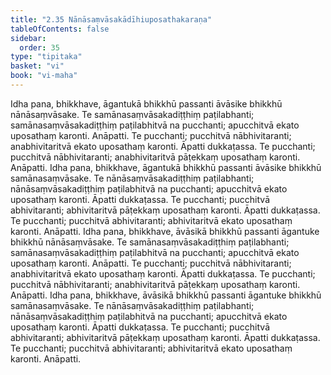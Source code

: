 ```yaml
---
title: "2.35 Nānāsaṃvāsakādīhiuposathakaraṇa"
tableOfContents: false
sidebar:
  order: 35
type: "tipitaka"
basket: "vi"
book: "vi-maha"
---
```



<DynamicBreadcrumb />

<Division number="180" book="vi-maha" e="ch" v="3" p="187">

<Paragraph number="784" book="vi-maha">
Idha pana, bhikkhave, āgantukā bhikkhū passanti āvāsike bhikkhū nānāsaṃvāsake. Te samānasaṃvāsakadiṭṭhiṃ paṭilabhanti; samānasaṃvāsakadiṭṭhiṃ paṭilabhitvā na pucchanti; apucchitvā ekato uposathaṃ karonti. Anāpatti. Te pucchanti; pucchitvā nābhivitaranti; anabhivitaritvā ekato uposathaṃ karonti. Āpatti dukkaṭassa. Te pucchanti; pucchitvā nābhivitaranti; anabhivitaritvā pāṭekkaṃ uposathaṃ karonti. Anāpatti.
</Paragraph>

<Paragraph number="785" book="vi-maha">
Idha pana, bhikkhave, āgantukā bhikkhū passanti āvāsike bhikkhū samānasaṃvāsake. Te nānāsaṃvāsakadiṭṭhiṃ paṭilabhanti; nānāsaṃvāsakadiṭṭhiṃ paṭilabhitvā na pucchanti; apucchitvā ekato uposathaṃ karonti. Āpatti dukkaṭassa. Te pucchanti; pucchitvā abhivitaranti; abhivitaritvā pāṭekkaṃ uposathaṃ karonti. Āpatti dukkaṭassa. Te pucchanti; pucchitvā abhivitaranti; abhivitaritvā ekato uposathaṃ karonti. Anāpatti.
</Paragraph>

<Paragraph number="786" book="vi-maha">
Idha pana, bhikkhave, āvāsikā bhikkhū passanti āgantuke bhikkhū nānāsaṃvāsake. Te samānasaṃvāsakadiṭṭhiṃ paṭilabhanti; samānasaṃvāsakadiṭṭhiṃ paṭilabhitvā na pucchanti; apucchitvā ekato uposathaṃ karonti. Anāpatti. Te pucchanti; pucchitvā nābhivitaranti; anabhivitaritvā ekato uposathaṃ karonti. Āpatti dukkaṭassa. Te pucchanti; pucchitvā nābhivitaranti; anabhivitaritvā pāṭekkaṃ uposathaṃ karonti. Anāpatti.
</Paragraph>

<Paragraph number="787" book="vi-maha">
Idha pana, bhikkhave, āvāsikā bhikkhū passanti āgantuke bhikkhū samānasaṃvāsake. Te nānāsaṃvāsakadiṭṭhiṃ paṭilabhanti; nānāsaṃvāsakadiṭṭhiṃ paṭilabhitvā na pucchanti; apucchitvā ekato uposathaṃ karonti. Āpatti dukkaṭassa. Te pucchanti; pucchitvā abhivitaranti; abhivitaritvā pāṭekkaṃ uposathaṃ karonti. Āpatti dukkaṭassa. Te pucchanti; pucchitvā abhivitaranti; abhivitaritvā ekato uposathaṃ karonti. Anāpatti.
</Paragraph>
</Division>